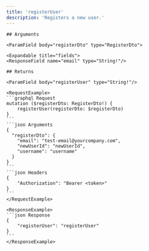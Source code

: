 ```yaml
---
title: 'registerUser'
description: 'Registers a new user.'
---
```

    
    ## Arguments
    
    <ParamField body="registerDto" type="RegisterDto">
    
    <Expandable title="fields">
    <ResponseField name="email" type="String!"/>
<ResponseField name="newUserId" type="String!"/>
<ResponseField name="username" type="String!"/>
    </Expandable>
    </ParamField> 

    
    ## Returns

    <ParamField body="registerUser" type="String!"/>

    <RequestExample>
    ```graphql Request
    mutation ($registerDto: RegisterDto!) {
        registerUser(registerDto: $registerDto)
    }
    ```
    ```json Arguments
    {
      "registerDto": {
        "email": "test-email@yourcompany.com",
        "newUserId": "newUserId",
        "username": "username"
      }
    }
    ```
    ```json Headers
    {
        "Authorization": "Bearer <token>"
    }
    ```
    </RequestExample>

    <ResponseExample>
    ```json Response
    {
        "registerUser": "registerUser"
    }
    ```
    </ResponseExample>